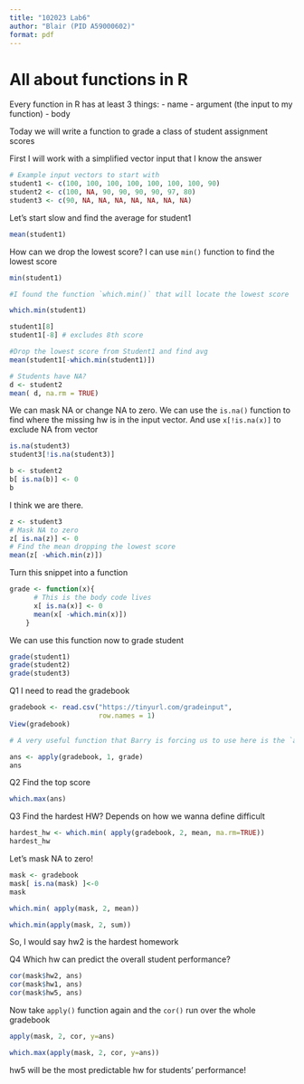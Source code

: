 ```yaml
---
title: "102023 Lab6"
author: "Blair (PID A59000602)"
format: pdf
---
```


# All about functions in R

Every function in R has at least 3 things:
- name 
- argument (the input to my function)
- body

Today we will write a function to grade a class of student assignment scores


First I will work with a simplified vector input that I know the answer


```r
# Example input vectors to start with
student1 <- c(100, 100, 100, 100, 100, 100, 100, 90)
student2 <- c(100, NA, 90, 90, 90, 90, 97, 80)
student3 <- c(90, NA, NA, NA, NA, NA, NA, NA)
```

Let's start slow and find the average for student1

```r
mean(student1)
```

How can we drop the lowest score? I can use `min()` function to find the lowest score 

```r
min(student1)

#I found the function `which.min()` that will locate the lowest score

which.min(student1)

student1[8]
student1[-8] # excludes 8th score

```

```r
#Drop the lowest score from Student1 and find avg
mean(student1[-which.min(student1)])
```
```r
# Students have NA?
d <- student2
mean( d, na.rm = TRUE)
```
We can mask NA or change NA to zero.
We can use the `is.na()` function to find where the missing hw is in the input vector.
And use `x[!is.na(x)]` to exclude NA from vector

```r
is.na(student3) 
student3[!is.na(student3)]
```

```r
b <- student2
b[ is.na(b)] <- 0
b

```
I think we are there.

```r
z <- student3
# Mask NA to zero
z[ is.na(z)] <- 0
# Find the mean dropping the lowest score
mean(z[ -which.min(z)])
```

Turn this snippet into a function

```r
grade <- function(x){
      # This is the body code lives
      x[ is.na(x)] <- 0
      mean(x[ -which.min(x)])
    }
```

We can use this function now to grade student

```r
grade(student1)
grade(student2)
grade(student3)
```
Q1  I need to read the gradebook

```r
gradebook <- read.csv("https://tinyurl.com/gradeinput", 
                      row.names = 1)
View(gradebook)

# A very useful function that Barry is forcing us to use here is the `apply()`

ans <- apply(gradebook, 1, grade)
ans
```

Q2 Find the top score
```r
which.max(ans)
```
Q3 Find the hardest HW? Depends on how we wanna define difficult

```r
hardest_hw <- which.min( apply(gradebook, 2, mean, ma.rm=TRUE))
hardest_hw
```

Let's mask NA to zero!

```r
mask <- gradebook
mask[ is.na(mask) ]<-0
mask
```

```r
which.min( apply(mask, 2, mean))
```

```r
which.min(apply(mask, 2, sum))
```

So, I would say hw2 is the hardest homework


Q4 Which hw can predict the overall student performance?


```r
cor(mask$hw2, ans)
cor(mask$hw1, ans)
cor(mask$hw5, ans)

```
Now take `apply()` function again and the `cor()` run over the whole gradebook

```r
apply(mask, 2, cor, y=ans)
```


```r
which.max(apply(mask, 2, cor, y=ans))
```
hw5 will be the most predictable hw for students' performance!


